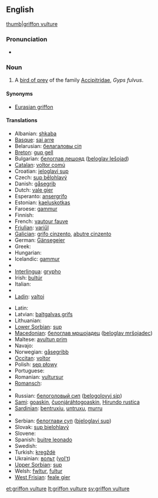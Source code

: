 ==English==
{{wikipedia}}
[[image:Eagle bokeh II.jpg|thumb|griffon vulture]]

===Pronunciation===
* {{IPA|/'gɻɪfɒn'vʌlʧəɻ/}}

===Noun===
{{en-noun|sg=[[griffon]] [[vulture]]}}

# A [[bird of prey]] of the family [[Accipitridae]], ''Gyps fulvus''.

====Synonyms====
* [[Eurasian griffon]]
{{clear}}

====Translations====
{{trans-top|''Gyps fulvus''}}
* Albanian: [[shkaba]]
* [[Basque]]: [[sai arre]]
* Belarusian: [[белагаловы сіп]]
* [[Breton]]: [[gup gell]]
* Bulgarian: [[белоглав лешояд]] ([[beloglav lešojad]])
* [[Catalan]]: [[voltor comú]]
* Croatian: [[jeloglavi sup]]
* Czech: [[sup bělohlavý]]
* Danish: [[gåsegrib]]
* Dutch: [[vale gier]] {{m}}
* Esperanto: [[ansergrifo]]
* Estonian: [[kaeluskotkas]]
* Faroese: [[gammur]]
* Finnish: {{t-|fi|hanhikorppikotka}}
* French: [[vautour fauve]] {{m}}
* [[Friulian]]: [[variűl]]
* [[Galician]]: [[grifo cinzento]], [[abutre cinzento]]
* German: [[Gänsegeier]] {{m}}
* Greek: {{t|el|όρνιο|tr=órnio}}
* Hungarian: {{t+|hu|swallow}}
* Icelandic: [[gammur]]
* {{trreq|Indonesian}}
* [[Interlingua]]: [[grypho]] {{m}}
* Irish: [[bultúr]]
* Italian: {{t+|it|avvoltoio}}
* {{trreq|Japanese}}
* [[Ladin]]: [[valtoi]]
{{trans-mid}}
* Latin: {{t-|la|Gyps fulvus}}
* Latvian: [[baltgalvas grifs]]
* Lithuanian: {{t+|lt|grifas|xs=Lithuanian}}
* [[Lower Sorbian]]: [[sup]]
* [[Macedonian]]: [[белоглав мршоjадец]] ([[beloglav mršojadec]])
* Maltese: [[avultun prim]]
* Navajo: {{tø|nv|tsétah jeeshóóʼ łibáhí}}
* Norwegian: [[gåsegribb]]
* [[Occitan]]: [[voltor]]
* Polish: [[sęp płowy]]
* Portuguese: {{t+|pt|grifo|m}}
* Romanian: [[vultursur]]
* [[Romansch]]: {{t|rm|tschess cularin|xs=Romansch}}
* {{trreq|Romany}}
* Russian: [[белоголовый сип]] ([[belogolovyj sip]]) '' ''
* [[Sami]]: [[goaskin]], [[čuonjáráhtogoaskin]], [[Hirundo rustica]]
* [[Sardinian]]: [[bentruxiu]], [[untruxu]], [[murru]]
* {{trreq|Scottish}}
* Serbian: [[белоглави суп]] ([[bjeloglavi sup]])
* Slovak: [[sup bielohlavý]]
* Slovene: {{t|sl|beloglavi jastreb}}
* Spanish: [[buitre leonado]] {{m}}
* Swedish: {{t+|sv|gåsgam}}
* Turkish: [[kregždė]]
* Ukrainian: [[вольт]] ([[vol't]])
* [[Upper Sorbian]]: [[sup]]
* Welsh: [[fwltur]], [[fultur]]
* [[West Frisian]]: [[feale gier]]
{{trans-bottom}}

[[et:griffon vulture]]
[[lt:griffon vulture]]
[[sv:griffon vulture]]